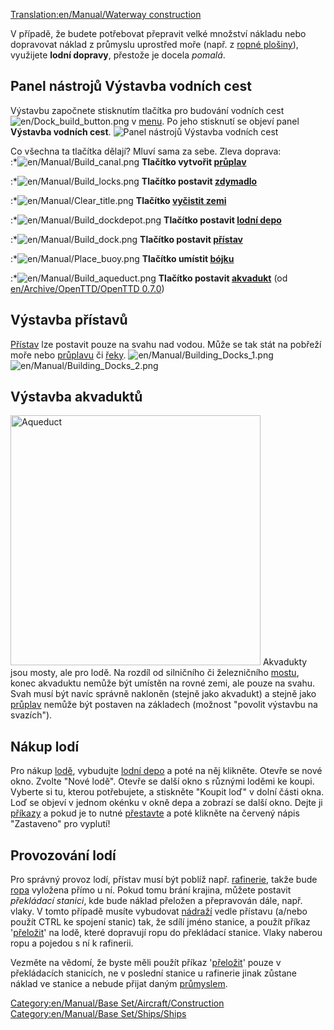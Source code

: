 [[Translation:en/Manual/Waterway construction]]
{{cs/Obsah}}

V případě, že budete potřebovat přepravit velké množství nákladu nebo dopravovat náklad z průmyslu uprostřed moře (např. z [[cs/Ropná plošina|ropné plošiny]]), využijete '''lodní dopravy''', přestože je docela ''pomalá''.
==Panel nástrojů Výstavba vodních cest==
Výstavbu započnete stisknutím tlačítka pro budování vodních cest [[File:en/Dock build button.png]] v [[cs/Rozhraní hry|menu]]. Po jeho stisknutí se objeví panel '''Výstavba vodních cest'''.
[[File:en/Manual/Dock toolbar.png|center|frame|Panel nástrojů Výstavba vodních cest]]

Co všechna ta tlačítka dělají? Mluví sama za sebe. Zleva doprava:<br>
:*[[File:en/Manual/Build canal.png]] '''Tlačítko vytvořit [[cs/Průplav|průplav]]'''
:*[[File:en/Manual/Build locks.png]] '''Tlačítko postavit [[cs/Zdymadlo|zdymadlo]]'''
:*[[File:en/Manual/Clear title.png]] '''Tlačítko [[cs/Úprava terénu|vyčistit zemi]]'''
:*[[File:en/Manual/Build dockdepot.png]] '''Tlačítko postavit [[cs/Depa|lodní depo]]'''
:*[[File:en/Manual/Build dock.png]] '''Tlačítko postavit [[cs/Přístav|přístav]]'''
:*[[File:en/Manual/Place buoy.png]] '''Tlačítko umístit [[cs/Bójka|bójku]]'''
:*[[File:en/Manual/Build aqueduct.png]] '''Tlačítko postavit [[#vystavba-akvaduktu|akvadukt]]''' (od [[en/Archive/OpenTTD/OpenTTD 0.7.0]])

==Výstavba přístavů==
[[cs/Přístav|Přístav]] lze postavit pouze na svahu nad vodou. Může se tak stát na pobřeží moře nebo [[cs/Průplav|průplavu]] či [[cs/Řeka|řeky]].
[[File:en/Manual/Building Docks 1.png|left]] [[File:en/Manual/Building Docks 2.png]]

==Výstavba akvaduktů==
[[File:en/Manual/Aqueduct.png|thumb|400px|Aqueduct]]
Akvadukty jsou mosty, ale pro lodě. Na rozdíl od silničního či železničního [[cs/Mosty|mostu]], konec akvaduktu nemůže být umístěn na rovné zemi, ale pouze na svahu. Svah musí být navíc správně nakloněn (stejně jako akvadukt) a stejně jako [[cs/Průplav|průplav]] nemůže být postaven na základech (možnost "povolit výstavbu na svazích").<br style="clear:both;">

==Nákup lodí==
Pro nákup [[cs/Lodě|lodě]], vybudujte [[cs/Depa|lodní depo]] a poté na něj klikněte. Otevře se nové okno. Zvolte "Nové lodě". Otevře se další okno s různými loděmi ke koupi. Vyberte si tu, kterou potřebujete, a stiskněte "Koupit loď" v dolní části okna. Loď se objeví v jednom okénku v okně depa a zobrazí se další okno. Dejte ji [[cs/Příkazy|příkazy]] a pokud je to nutné [[cs/Přestavba vozidel|přestavte]] a poté klikněte na červený nápis "Zastaveno" pro vyplutí!

==Provozování lodí==
Pro správný provoz lodí, přístav musí být poblíž např. [[cs/Rafinerie|rafinerie]], takže bude [[cs/Ropa|ropa]] vyložena přímo u ní. Pokud tomu brání krajina, můžete postavit ''překládací stanici'', kde bude náklad přeložen a přepravován dále, např. vlaky. V tomto případě musíte vybudovat [[cs/Manual/Nádraží|nádraží]] vedle přístavu (a/nebo použít CTRL ke spojení stanic) tak, že sdílí jméno stanice, a použít příkaz '[[cs/Příkazy|přeložit]]' na lodě, které dopravují ropu do překládací stanice. Vlaky naberou ropu a pojedou s ní k rafinerii.

Vezměte na vědomí, že byste měli použít příkaz '[[cs/Příkazy|přeložit]]' pouze v překládacích stanicích, ne v poslední stanice u rafinerie jinak zůstane náklad ve stanice a nebude přijat daným [[cs/Manual/Průmysl|průmyslem]].


[[Category:en/Manual/Base Set/Aircraft/Construction]]
[[Category:en/Manual/Base Set/Ships/Ships]]